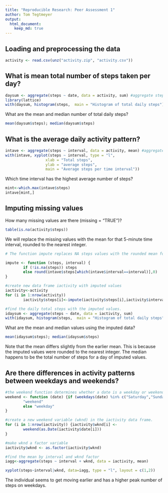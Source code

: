 ```yaml
---
title: "Reproducible Research: Peer Assessment 1"
author: Tom Tegtmeyer
output: 
  html_document:
    keep_md: true
---
```



## Loading and preprocessing the data
```r
activity <- read.csv(unz("activity.zip", "activity.csv"))

```

## What is mean total number of steps taken per day?

```r
daysum <- aggregate(steps ~ date, data = activity, sum) #aggregate steps by date
library(lattice)
with(daysum, histogram(steps,  main = "Histogram of total daily steps"))
```

What are the mean and median number of total daily steps?
```r
mean(daysum$steps); median(daysum$steps)
```

## What is the average daily activity pattern?
```r
intave <- aggregate(steps ~ interval, data = activity, mean) #aggregate steps by interval
with(intave, xyplot(steps ~ interval, type = "l", 
                  xlab = "Total steps", 
                  ylab = "average steps", 
                  main = "Average steps per time interval"))
```

Which time interval has the highest average number of steps? 

```r
mint<-which.max(intave$steps)
intave[mint,]
```
## Imputing missing values
How many missing values are there (missing = "TRUE")?
```r
table(is.na(activity$steps))
```

We will replace the missing values with the mean for that 5-minute time interval, rounded to the nearest integer.

```r
# The function impute replaces NA steps values with the rounded mean for the # same time interval (using the intave table from above)

impute <- function (steps, interval) {
        if (!is.na(steps)) steps 
        else round(intave$steps[which(intave$interval==interval)],0)
}

#create new data frame iactivity with imputed values
iactivity<-activity
for (i in 1:nrow(activity)) 
        iactivity$steps[i]<-impute(iactivity$steps[i],iactivity$interval[i])

#find the daily total steps with the imputed values.
idaysum <- aggregate(steps ~ date, data = iactivity, sum)
with(idaysum, histogram(steps,  main = "Histogram of total daily steps"))
```

What are the mean and median values using the imputed data?

```r
mean(idaysum$steps); median(idaysum$steps)
```

Note that the mean differs slightly from the earlier mean. This is because the imputed values were rounded to the nearest integer. The median happens to be the total number of steps for a day of imputed values.

## Are there differences in activity patterns between weekdays and weekends?
```r
#the weekend function determines whether a date is a weekday or weekend.
weekend <- function (date) {if (weekdays(date) %in% c("Saturday","Sunday"))
        "weekend"
        else "weekday"
}

#create a new weekend variable (wknd) in the iactivity data frame.
for (i in 1:nrow(iactivity)) {iactivity$wknd[i] <-
        weekend(as.Date(iactivity$date[i]))
}

#make wknd a factor variable 
iactivity$wknd <- as.factor(iactivity$wknd)

#find the mean by interval and wknd factor
iagg<-aggregate(steps ~ interval + wknd, data = iactivity, mean)

xyplot(steps~interval|wknd, data=iagg, type = "l", layout = c(1,2))
```

The individual seems to get moving earlier and has a higher peak number of steps on weekdays.